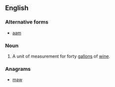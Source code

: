 ==English==

===Alternative forms===
* [[aam]]

===Noun===
{{en-noun}}

# {{context|obsolete}} A unit of measurement for forty [[gallon]]s of [[wine]].

===Anagrams===
* [[maw#English|maw]]